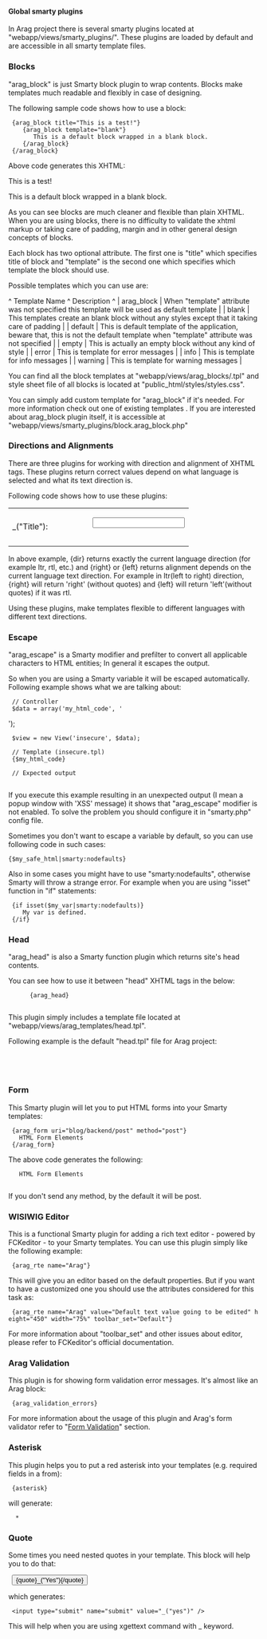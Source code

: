 ﻿==== Global smarty plugins ====

In Arag project there is several smarty plugins located at "webapp/views/smarty_plugins/". These plugins are loaded by default and are accessible in all smarty template files.

=== Blocks ===

"arag_block" is just Smarty block plugin to wrap contents. Blocks make templates much readable and flexibly in case of designing.

The following sample code shows how to use a block:

  {arag_block title="This is a test!"}
     {arag_block template="blank"}
        This is a default block wrapped in a blank block.
     {/arag_block}
  {/arag_block}

Above code generates this XHTML: 

   <div class="arag_block" dir="ltr">
       <div class="arag_block_title">This is a test!</div>
       <div class="arag_block_content arag_tags_ds">
           <div class="arag_blank_block" dir="ltr">
               <div class="arag_blank_block_content arag_tags_ds">This is a default block wrapped in a blank block.</div> 
           </div>
       </div>
   </div>

As you can see blocks are much cleaner and flexible than plain XHTML. When you are using blocks, there is no difficulty to validate the xhtml markup or taking care of padding, margin and in other general design concepts of blocks.

Each block has two optional attribute. The first one is "title" which specifies title of block and "template" is the second one which specifies which template the block should use.

Possible templates which you can use are:

^ Template Name ^ Description ^
| arag_block | When "template" attribute was not specified this template will be used as default template |
| blank         | This templates create an blank block without any styles except that it taking care of padding |
| default       | This is default template of the application, beware that, this is not the default template when "template" attribute was not specified  |
| empty         | This is actually an empty block without any kind of style |
| error         | This is template for error messages |
| info          | This is template for info messages |
| warning       | This is template for warning messages |


You can find all the block templates at "webapp/views/arag_blocks/<template_name>.tpl" and style sheet file of all blocks is located at "public_html/styles/styles.css".

You can simply add custom template for "arag_block" if it's needed. For more information check out one of existing templates .
If you are interested about arag_block plugin itself, it is accessible at "webapp/views/smarty_plugins/block.arag_block.php"

=== Directions and Alignments ===

There are three plugins for working with direction and alignment of XHTML tags. These plugins return correct values depend on what language is selected and what its text direction is.

Following code shows how to use these plugins:

  <table border="0" dir="{dir}">
  <tr>
      <td align="{right}">_("Title"):</td>
      <td align="{left}">
          <input type="text" name="title" />
      </td>
  </tr>
  <!-- ... -->
  </table>

In above example, {dir} returns exactly the current language direction (for example ltr, rtl, etc.) and {right} or {left} returns alignment depends on the current language text direction. For example in ltr(left to right) direction, {right} will return 'right' (without quotes) and {left} will return 'left'(without quotes) if it was rtl.

Using these plugins, make templates flexible to different languages with different text directions.

=== Escape ===

"arag_escape" is a Smarty modifier and prefilter to convert all applicable characters to HTML entities; In general it escapes the output.

So when you are using a Smarty variable it will be escaped automatically. Following example shows what we are talking about:

  // Controller
  $data = array('my_html_code', '<script language="javascript">alert('XSS');</script>');
  $view = new View('insecure', $data);
  
  // Template (insecure.tpl)
  {$my_html_code}
  
  // Expected output 
  <script language="javascript">alert('XSS');</script> 

If you execute this example resulting in an unexpected output (I mean a popup window with 'XSS' message) it shows that "arag_escape" modifier is not enabled. To solve the problem you should configure it in "smarty.php" config file.

Sometimes you don't want to escape a variable by default, so you can use following code in such cases:

 {$my_safe_html|smarty:nodefaults}

Also in some cases you might have to use "smarty:nodefaults", otherwise Smarty will throw a strange error. For example when you are using "isset" function in "if" statements:

  {if isset($my_var|smarty:nodefaults)}
     My var is defined.
  {/if}

=== Head ===

"arag_head" is also a Smarty function plugin which returns site's head contents.

You can see how to use it between "head" XHTML tags in the below:

  <html>
  <head>
       <title>Arag</title>
       {arag_head}
  </head>
  <body>
       <!-- ... -->
  </body>
  </html>

This plugin simply includes a template file located at "webapp/views/arag_templates/head.tpl".

Following example is the default "head.tpl" file for Arag project:

  <meta http-equiv="Content-Type" content="text/html; charset=utf-8" />
  <link rel="icon" href="{$arag_base_url|smarty:nodefaults}/images/misc/favicon.ico" type="image/x-icon" />
  <link rel="shortcut icon" href="{$arag_base_url|smarty:nodefaults}/images/misc/favicon.ico" type="image/x-icon" />
  <link rel="stylesheet" media="all" type="text/css" title="Arag" 
        href="{$arag_base_url|smarty:nodefaults}/styles/styles.css" />    

=== Form ===

This Smarty plugin will let you to put HTML forms into your Smarty templates:

  {arag_form uri="blog/backend/post" method="post"}
    HTML Form Elements
  {/arag_form}

The above code generates the following:

  <form actin="blog/backend/post"  method="post">
    HTML Form Elements
  </form>

If you don't send any method, by the default it will be post.

=== WISIWIG Editor ===

This is a functional Smarty plugin for adding a rich text editor - powered by FCKeditor - to your Smarty templates. You can use this plugin simply like the following example:

  {arag_rte name="Arag"}

This will give you an editor based on the default properties. But if you want to have a customized one you should use the attributes considered for this task as:

  {arag_rte name="Arag" value="Default text value going to be edited" height="450" width="75%" toolbar_set="Default"}

For more information about "toolbar_set" and other issues about editor, please refer to FCKeditor's official documentation.

=== Arag Validation ===

This plugin is for showing form validation error messages. It's almost like an Arag block:

  {arag_validation_errors}

For more information about the usage of this plugin and Arag's form validator refer to "[[#form_validation|Form Validation]]" section.

=== Asterisk ===

This plugin helps you to put a red asterisk into your templates (e.g. required fields in a from):

  {asterisk}

will generate:

  <span class="asterisk">&nbsp;*&nbsp;</span>

=== Quote ===

Some times you need nested quotes in your template. This block will help you to do that:

  <input type="submit" name="submit" value={quote}_("Yes"){/quote} />

which generates:

  <input type="submit" name="submit" value="_("yes")" />

This will help when you are using xgettext command with _ keyword.
